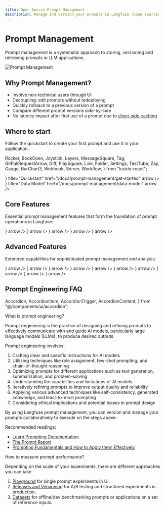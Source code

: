 ```yaml
---
title: Open Source Prompt Management
description: Manage and version your prompts in Langfuse (open source). When retrieved, they are cached by the Langfuse SDKs for low latency.
---
```


# Prompt Management

Prompt management is a systematic approach to storing, versioning and retrieving prompts in LLM applications.

<Frame border fullWidth>
  <img src="/images/docs/prompt-management.png" alt="Prompt Management" />
</Frame>

## Why Prompt Management?

- Involve non-technical users through UI
- Decoupling: edit prompts without redeploying
- Quickly rollback to a previous version of a prompt
- Compare different prompt versions side-by-side
- No latency impact after first use of a prompt due to [client-side caching](/docs/prompt-management/features/caching)

## Where to start

Follow the quickstart to create your first prompt and use it in your application.

  Rocket,
  BookOpen,
  Joystick,
  Layers,
  MessageSquare,
  Tag,
  GitPullRequestArrow,
  Diff,
  PlaySquare,
  Link,
  Folder,
  Settings,
  TestTube,
  Zap,
  Gauge,
  BarChart3,
  Webhook,
  Server,
  Workflow,
} from "lucide-react";

<Cards num={1}>
  <Card
    icon={<Rocket size="24" />}
    title="Quickstart"
    href="/docs/prompt-management/get-started"
    arrow
  />
  <Card
    icon={<BookOpen size="24" />}
    title="Data Model"
    href="/docs/prompt-management/data-model"
    arrow
  />
</Cards>

## Core Features

Essential prompt management features that form the foundation of prompt operations in Langfuse:

<Cards num={2}>
   <Card
    title="Prompt Version Control"
    href="/docs/prompt-management/features/prompt-version-control"
    icon={<GitPullRequestArrow />}
    arrow
  />
  <Card
    title="Composability"
    href="/docs/prompt-management/features/composability"
    icon={<Layers />}
    arrow
  />
  <Card
    title="Message Placeholders"
    href="/docs/prompt-management/features/message-placeholders"
    icon={<MessageSquare />}
    arrow
  />
  <Card
    title="Changes"
    href="/docs/prompt-management/features/changes"
    icon={<Diff />}
    arrow
  />
  <Card
    title="Playground"
    href="/docs/prompt-management/features/playground"
    icon={<PlaySquare />}
    arrow
  />
</Cards>

## Advanced Features

Extended capabilities for sophisticated prompt management and analysis:

<Cards num={2}>
  <Card
    title="Link Tracing"
    href="/docs/prompt-management/features/link-tracing"
    icon={<Link />}
    arrow
  />
  <Card
    title="Folders"
    href="/docs/prompt-management/features/folders"
    icon={<Folder />}
    arrow
  />
  <Card
    title="Config"
    href="/docs/prompt-management/features/config"
    icon={<Settings />}
    arrow
  />
  <Card
    title="A/B Testing"
    href="/docs/prompt-management/features/a-b-testing"
    icon={<TestTube />}
    arrow
  />
  <Card
    title="Caching"
    href="/docs/prompt-management/features/caching"
    icon={<Zap />}
    arrow
  />
  <Card
    title="Availability"
    href="/docs/prompt-management/features/guaranteed-availability"
    icon={<Gauge />}
    arrow
  />
  <Card
    title="Metrics"
    href="/docs/prompt-management/features/metrics"
    icon={<BarChart3 />}
    arrow
  />
  <Card
    title="Webhooks"
    href="/docs/prompt-management/features/webhooks"
    icon={<Webhook />}
    arrow
  />
  <Card
    title="MCP Server"
    href="/docs/prompt-management/features/mcp-server"
    icon={<Server />}
    arrow
  />
  <Card
    title="n8n Node"
    href="/docs/prompt-management/features/n8n-node"
    icon={<Workflow />}
    arrow
  />
</Cards>

## Prompt Engineering FAQ

  Accordion,
  AccordionItem,
  AccordionTrigger,
  AccordionContent,
} from "@/components/ui/accordion";

<Accordion type="single" collapsible>
<AccordionItem value="what-is-prompt-engineering">
<AccordionTrigger>What is prompt engineering?</AccordionTrigger>
<AccordionContent>

Prompt engineering is the practice of designing and refining prompts to effectively communicate with and guide AI models, particularly large language models (LLMs), to produce desired outputs.

Prompt engineering involves:

1. Crafting clear and specific instructions for AI models
2. Utilizing techniques like role assignment, few-shot prompting, and chain-of-thought reasoning
3. Optimizing prompts for different applications such as text generation, summarization, and problem-solving
4. Understanding the capabilities and limitations of AI models
5. Iteratively refining prompts to improve output quality and reliability
6. Applying various advanced techniques like self-consistency, generated knowledge, and least-to-most prompting
7. Considering ethical implications and potential biases in prompt design

By using Langfuse prompt management, you can version and manage your prompts collaboratively to execute on the steps above.

Recommended readings:

- [Learn Prompting Documentation](https://learnprompting.org/docs)
- [The Prompt Report](https://arxiv.org/abs/2406.06608)
- [Prompting Fundamentals and How to Apply them Effectively](https://eugeneyan.com/writing/prompting/)

</AccordionContent>
</AccordionItem>
<AccordionItem value="how-to-measure-prompt-performance">
<AccordionTrigger>How to measure prompt performance?</AccordionTrigger>
<AccordionContent>

Depending on the scale of your experiments, there are different approaches you can take:

1. [Playground](/docs/playground) for single prompt experiments in UI.
2. [Releases and Versioning](/docs/tracing-features/releases-and-versioning) for A/B testing and structured experiments in production.
3. [Datasets](/docs/datasets/overview) for offline/dev benchmarking prompts or applications on a set of reference inputs.

</AccordionContent>
</AccordionItem>
</Accordion>
